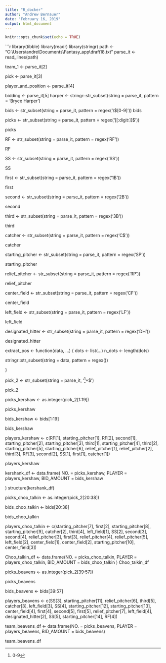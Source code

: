 ```yaml
---
title: "R_docker"
author: "Andrew Bernauer"
date: "February 16, 2019"
output: html_document
---
```


```r
knitr::opts_chunk$set(echo = TRUE)
```


```r
library(tibble)
library(readr)
library(stringr)
path <- "C:\\Users\\andre\\Documents\\Fantasy_app\\draft18.txt"
parse_it <- read_lines(path)

team_1 <- parse_it[2]

pick <- parse_it[3]

player_and_position <- parse_it[4]

bidding <- parse_it[5]
harper <- stringr::str_subset(string = parse_it, pattern = 'Bryce Harper')

bids <- str_subset(string = parse_it, pattern = regex('\\$[0-9]')) 
bids

picks <- str_subset(string = parse_it, pattern = regex('[[:digit:]]$'))

picks

RF <- str_subset(string = parse_it, pattern = regex('RF'))

RF

SS <- str_subset(string = parse_it, pattern = regex('SS'))

SS

first <- str_subset(string = parse_it, pattern = regex('1B')) 

first

second <- str_subset(string = parse_it, pattern = regex('2B'))
 
second

third <- str_subset(string = parse_it, pattern = regex('3B'))

third

catcher <- str_subset(string = parse_it, pattern = regex('C$'))

catcher

starting_pitcher <- str_subset(string = parse_it, pattern = regex('SP'))

starting_pitcher

relief_pitcher <- str_subset(string = parse_it, pattern = regex('RP'))

relief_pitcher

center_field <- str_subset(string = parse_it, pattern = regex('CF'))

center_field

left_field <- str_subset(string = parse_it, pattern = regex('LF'))

left_field 

designated_hitter <- str_subset(string = parse_it, pattern = regex('DH'))

designated_hitter

extract_pos <- function(data, ...) {
  dots <- list(...)
  n_dots <- length(dots)
  
  stringr::str_subset(string = data, pattern = regex())
  
}

pick_2 <- str_subset(string = parse_it, '^[0-9]+$')

pick_2

picks_kershaw <- as.integer(pick_2[1:19])

picks_kershaw 

bids_kershaw <- bids[1:19]

bids_kershaw

players_kershaw <- c(RF[1], starting_pitcher[1], RF[2], second[1], starting_pitcher[2], starting_pitcher[3], third[1], starting_pitcher[4], third[2], starting_pitcher[5], starting_pitcher[6], relief_pitcher[1], relief_pitcher[2], third[3], RF[3], second[2], SS[1], first[1], catcher[1])

players_kershaw


kershank_df <- data.frame( NO. = picks_kershaw,
                              PLAYER = players_kershaw,
                              BID_AMOUNT = bids_kershaw
  
)
structure(kershank_df)

picks_choo_talkin <- as.integer(pick_2[20:38])

bids_choo_talkin <- bids[20:38]

bids_choo_talkin

players_choo_talkin <- c(starting_pitcher[7], first[2], starting_pitcher[8], starting_pitcher[9], catcher[2], third[4], left_field[1], SS[2], second[3], second[4], relief_pitcher[3], first[3], relief_pitcher[4], relief_pitcher[5], left_field[2], center_field[1], center_field[2], starting_pitcher[10], center_field[3])

Choo_talkin_df <- data.frame(NO. = picks_choo_talkin,
                             PLAYER = players_choo_talkin, 
                             BID_AMOUNT = bids_choo_talkin
                             )
Choo_talkin_df 

picks_beavens <- as.integer(pick_2[39:57])

picks_beavens

bids_beavens <- bids[39:57]

players_beavens <- c(SS[3], starting_pitcher[11], relief_pitcher[6], third[5], catcher[3], left_field[3], SS[4], starting_pitcher[12], starting_pitcher[13], center_field[4], first[4], second[5], first[5], relief_pitcher[7], left_field[4], designated_hitter[2], SS[5], starting_pitcher[14], RF[4])

team_beavens_df <- data.frame(NO. = picks_beavens, 
                              PLAYER = players_beavens, 
                              BID_AMOUNT = bids_beavens)

team_beavens_df